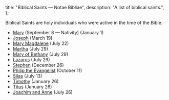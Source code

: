   title: "Biblical Saints — Notae Bibliae",
  description: "A list of biblical saints.",
};

<Initial text="Biblical Saints" />

Biblical Saints are holy individuals who were active in the time of the Bible.

- [Mary](/people/saints/biblical/mary) (September 8 — Nativity) (January 1)
- [Joseph](/people/saints/biblical/joseph) (March 19)
- [Mary Magdalene](/people/saints/biblical/mary-magdalene) (July 22)
- [Martha](/people/saints/biblical/martha) (July 29)
- [Mary of Bethany](/people/saints/biblical/mary-of-bethany) (July 29)
- [Lazarus](/people/saints/biblical/lazarus) (July 29)
- [Stephen](/people/saints/biblical/stephen) (December 26)
- [Philip the Evangelist](/people/saints/biblical/philip-the-evangelist) (October 11)
- [Silas](/people/saints/biblical/silas) (July 13)
- [Timothy](/people/saints/biblical/timothy) (January 26)
- [Titus](/people/saints/biblical/titus) (January 26)
- [Joachim and Anne](/people/saints/biblical/joachim-and-anne) (July 26)
